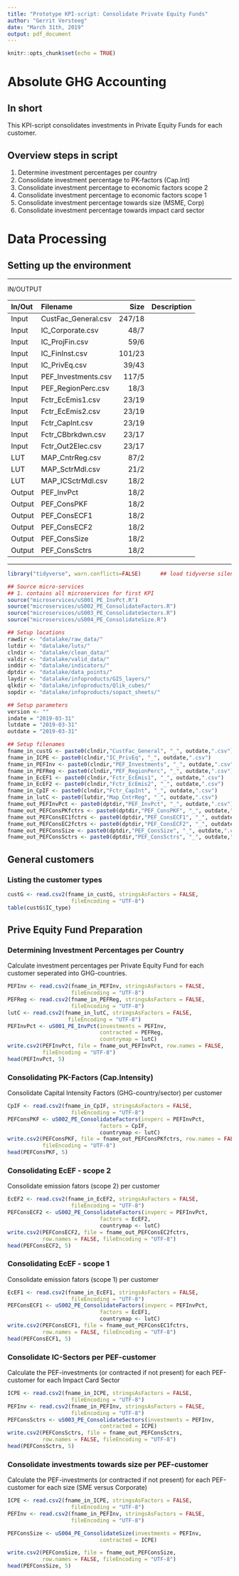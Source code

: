 ```yaml
---
title: "Prototype KPI-script: Consolidate Private Equity Funds"
author: "Gerrit Versteeg"
date: "March 31th, 2019"
output: pdf_document
---
```


```r
knitr::opts_chunk$set(echo = TRUE)
```

# Absolute GHG Accounting
## In short
This KPI-script consolidates investments in Private Equity Funds for each customer.

## Overview steps in script

  1. Determine investment percentages per country
  2. Consolidate investment percentage to PK-factors (Cap.Int)
  3. Consolidate investment percentage to economic factors scope 2
  3. Consolidate investment percentage to economic factors scope 1
  4. Consolidate investment percentage towards size (MSME, Corp)
  5. Consolidate investment percentage towards impact card sector

# Data Processing
## Setting up the environment

***
IN/OUTPUT

| In/Out | Filename   |  Size | Description |
|:------|:------------------|----:|:------------------------------|
| Input | CustFac_General.csv | 247/18 | |
| Input | IC_Corporate.csv | 48/7 | |
| Input | IC_ProjFin.csv | 59/6 | |
| Input | IC_FinInst.csv | 101/23 | |
| Input | IC_PrivEq.csv | 39/43 | |
| Input | PEF_Investments.csv | 117/5 | |
| Input | PEF_RegionPerc.csv | 18/3 | |
| Input | Fctr_EcEmis1.csv | 23/19 | |
| Input | Fctr_EcEmis2.csv | 23/19 | |
| Input | Fctr_CapInt.csv | 23/19 | |
| Input | Fctr_CBbrkdwn.csv | 23/17 | |
| Input | Fctr_Out2Elec.csv | 23/17 | |
| LUT | MAP_CntrReg.csv | 87/2 | |
| LUT | MAP_SctrMdl.csv | 21/2 | |
| LUT | MAP_ICSctrMdl.csv | 18/2 | |
| Output | PEF_InvPct | 18/2 | |
| Output | PEF_ConsPKF | 18/2 | |
| Output | PEF_ConsECF1 | 18/2 | |
| Output | PEF_ConsECF2 | 18/2 | |
| Output | PEF_ConsSize | 18/2 | |
| Output | PEF_ConsSctrs | 18/2 | |

***

```r
library("tidyverse", warn.conflicts=FALSE)      ## load tidyverse silently

## Source micro-services
## 1. contains all microservices for first KPI
source("microservices/uS001_PE_InvPct.R")
source("microservices/uS002_PE_ConsolidateFactors.R")
source("microservices/uS003_PE_ConsolidateSectors.R")
source("microservices/uS004_PE_ConsolidateSize.R")

## Setup locations
rawdir <- "datalake/raw_data/"
lutdir <- "datalake/luts/"
clndir <- "datalake/clean_data/"
valdir <- "datalake/valid_data/"
inddir <- "datalake/indicators/"
dptdir <- "datalake/data_points/"
laydir <- "datalake/infoproducts/GIS_layers/"
qlkdir <- "datalake/infoproducts/Qlik_cubes/"
sopdir <- "datalake/infoproducts/sopact_sheets/"

## Setup parameters
version <- ""
indate = "2019-03-31"
lutdate = "2019-03-31"
outdate = "2019-03-31"

## Setup filenames
fname_in_custG <- paste0(clndir,"CustFac_General", "_", outdate,".csv")
fname_in_ICPE <- paste0(clndir,"IC_PrivEq", "_", outdate,".csv")
fname_in_PEFInv <- paste0(clndir,"PEF_Investments", "_", outdate,".csv")
fname_in_PEFReg <- paste0(clndir,"PEF_RegionPerc", "_", outdate,".csv")
fname_in_EcEF1 <- paste0(clndir,"Fctr_EcEmis1", "_", outdate,".csv")
fname_in_EcEF2 <- paste0(clndir,"Fctr_EcEmis2", "_", outdate,".csv")
fname_in_CpIF <- paste0(clndir,"Fctr_CapInt", "_", outdate,".csv")
fname_in_lutC <- paste0(lutdir,"Map_CntrReg", "_", outdate,".csv")
fname_out_PEFInvPct <- paste0(dptdir,"PEF_InvPct", "_", outdate,".csv")
fname_out_PEFConsPKfctrs <- paste0(dptdir,"PEF_ConsPKF", "_", outdate,".csv")
fname_out_PEFConsEC1fctrs <- paste0(dptdir,"PEF_ConsECF1", "_", outdate,".csv")
fname_out_PEFConsEC2fctrs <- paste0(dptdir,"PEF_ConsECF2", "_", outdate,".csv")
fname_out_PEFConsSize <- paste0(dptdir,"PEF_ConsSize", "_", outdate,".csv")
fname_out_PEFConsSctrs <- paste0(dptdir,"PEF_ConsSctrs", "_", outdate,".csv")

```


## General customers
### Listing the customer types

```r
custG <- read.csv2(fname_in_custG, stringsAsFactors = FALSE,
                    fileEncoding = "UTF-8")
table(custG$IC_type)
```


## Prive Equity Fund Preparation

### Determining Investment Percentages per Country

Calculate investment percentages per Private Equity Fund for each customer seperated into GHG-countries.

```r
PEFInv <- read.csv2(fname_in_PEFInv, stringsAsFactors = FALSE,
                    fileEncoding = "UTF-8")
PEFReg <- read.csv2(fname_in_PEFReg, stringsAsFactors = FALSE,
                    fileEncoding = "UTF-8")
lutC <- read.csv2(fname_in_lutC, stringsAsFactors = FALSE,
                   fileEncoding = "UTF-8")
PEFInvPct <- uS001_PE_InvPct(investments = PEFInv,
                             contracted = PEFReg,
                             countrymap = lutC)
write.csv2(PEFInvPct, file = fname_out_PEFInvPct, row.names = FALSE,
           fileEncoding = "UTF-8")
head(PEFInvPct, 5)
```

### Consolidating PK-Factors (Cap.Intensity)
Consolidate Capital Intensity Factors (GHG-country/sector) per customer

```r
CpIF <- read.csv2(fname_in_CpIF, stringsAsFactors = FALSE,
                    fileEncoding = "UTF-8")
PEFConsPKF <- uS002_PE_ConsolidateFactors(invperc = PEFInvPct,
                             factors = CpIF,
                             countrymap <- lutC)
write.csv2(PEFConsPKF, file = fname_out_PEFConsPKfctrs, row.names = FALSE,
           fileEncoding = "UTF-8")
head(PEFConsPKF, 5)
```

### Consolidating EcEF - scope 2
Consolidate emission fators (scope 2) per customer

```r
EcEF2 <- read.csv2(fname_in_EcEF2, stringsAsFactors = FALSE,
                    fileEncoding = "UTF-8")
PEFConsECF2 <- uS002_PE_ConsolidateFactors(invperc = PEFInvPct,
                             factors = EcEF2,
                             countrymap <- lutC)
write.csv2(PEFConsECF2, file = fname_out_PEFConsEC2fctrs, 
           row.names = FALSE, fileEncoding = "UTF-8")
head(PEFConsECF2, 5)
```

### Consolidating EcEF - scope 1
Consolidate emission fators (scope 1) per customer

```r
EcEF1 <- read.csv2(fname_in_EcEF1, stringsAsFactors = FALSE,
                    fileEncoding = "UTF-8")
PEFConsECF1 <- uS002_PE_ConsolidateFactors(invperc = PEFInvPct,
                             factors = EcEF1,
                             countrymap <- lutC)
write.csv2(PEFConsECF1, file = fname_out_PEFConsEC1fctrs, 
           row.names = FALSE, fileEncoding = "UTF-8")
head(PEFConsECF1, 5)
```

### Consolidate IC-Sectors per PEF-customer
Calculate the PEF-investments (or contracted if not present) for each PEF-customer for each Impact Card Sector

```r
ICPE <- read.csv2(fname_in_ICPE, stringsAsFactors = FALSE,
                    fileEncoding = "UTF-8")
PEFInv <- read.csv2(fname_in_PEFInv, stringsAsFactors = FALSE,
                    fileEncoding = "UTF-8")
PEFConsSctrs <- uS003_PE_ConsolidateSectors(investments = PEFInv,
                             contracted = ICPE)
write.csv2(PEFConsSctrs, file = fname_out_PEFConsSctrs, 
           row.names = FALSE, fileEncoding = "UTF-8")
head(PEFConsSctrs, 5)
```

### Consolidate investments towards size per PEF-customer
Calculate the PEF-investments (or contracted if not present) for each PEF-customer for each size (SME versus Corporate)

```r
ICPE <- read.csv2(fname_in_ICPE, stringsAsFactors = FALSE,
                    fileEncoding = "UTF-8")
PEFInv <- read.csv2(fname_in_PEFInv, stringsAsFactors = FALSE,
                    fileEncoding = "UTF-8")

PEFConsSize <- uS004_PE_ConsolidateSize(investments = PEFInv,
                             contracted = ICPE)

write.csv2(PEFConsSize, file = fname_out_PEFConsSize, 
           row.names = FALSE, fileEncoding = "UTF-8")
head(PEFConsSize, 5)
```

